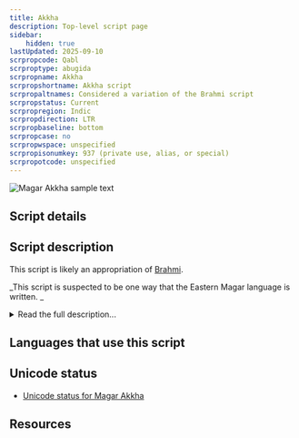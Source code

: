 ```yaml
---
title: Akkha
description: Top-level script page
sidebar:
    hidden: true
lastUpdated: 2025-09-10
scrpropcode: Qabl
scrproptype: abugida
scrpropname: Akkha
scrpropshortname: Akkha script
scrpropaltnames: Considered a variation of the Brahmi script
scrpropstatus: Current
scrpropregion: Indic
scrpropdirection: LTR
scrpropbaseline: bottom
scrpropcase: no
scrpropwspace: unspecified
scrpropisonumkey: 937 (private use, alias, or special)
scrpropotcode: unspecified
---
```



![](../images/qabl-sample.png "Magar Akkha sample text")

## Script details

<ScriptDetails />

## Script description

This script is likely an appropriation of [Brahmi](/scrlang/scripts/brah).

_This script is suspected to be one way that the Eastern Magar language is written. _

<details>
<summary>Read the full description...</summary>It is not currently recognized by [ISO 15924](http://www.unicode.org/iso15924/), but is included in ScriptSource for research purposes. If you have any information on this script, please add the information to the site. Your contributions can be a great help in refining and expanding the ISO 15924 standard.
</details>

## Languages that use this script

<WsList script='Qabl' wsMax='5' />

## Unicode status

- [Unicode status for Magar Akkha](/scrlang/unicode/z-magar-akkha-unicode)


## Resources

<ScriptResources detailSummary='seemore' />

